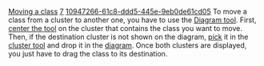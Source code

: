 [[Property:title|Moving a class]]
[[Property:weight|7]]
[[Property:uuid|10947266-61c8-ddd5-445e-9eb0de61cd05]]
To move a class from a cluster to another one, you have to use the [[Diagram tool]]. First, [[Centering tools on a component|center the tool]]  on the cluster that contains the class you want to move. Then, if the destination cluster is not shown on the diagram, [[Pick-and-drop mechanism|pick]] it in the [[Cluster tool|cluster tool]] and drop it in the [[Diagram tool|diagram]]. Once both clusters are displayed, you just have to drag the class to its destination. 
{{seealso|<br/>
[[Looking for a class|Find where a class is]]  <br/>
[[Looking for a cluster|Find where a cluster is]]  }}




